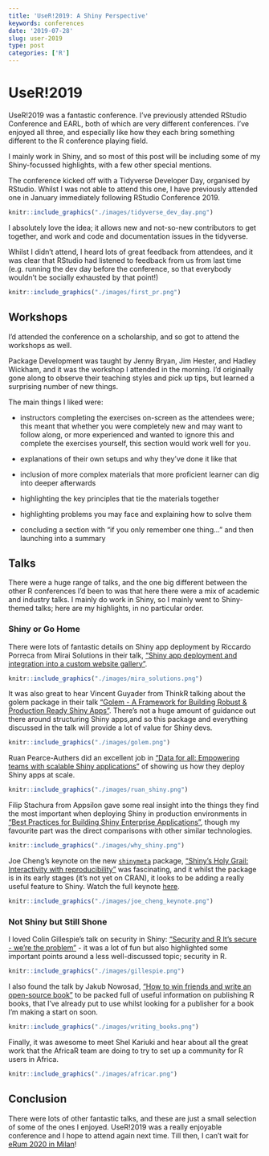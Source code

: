 ```yaml
---
title: 'UseR!2019: A Shiny Perspective'
keywords: conferences
date: '2019-07-28'
slug: user-2019
type: post
categories: ['R']
---
```


# UseR!2019

UseR!2019 was a fantastic conference.  I've previously attended RStudio Conference and EARL, both of which are very different conferences.  I've enjoyed all three, and especially like how they each bring something different to the R conference playing field.

I mainly work in Shiny, and so most of this post will be including some of my Shiny-focussed highlights, with a few other special mentions.

The conference kicked off with a Tidyverse Developer Day, organised by RStudio.  Whilst I was not able to attend this one, I have previously attended one in January immediately following RStudio Conference 2019.

```r
knitr::include_graphics("./images/tidyverse_dev_day.png") 
```

I absolutely love the idea; it allows new and not-so-new contributors to get together, and work and code and documentation issues in the tidyverse.  

Whilst I didn't attend, I heard lots of great feedback from attendees, and it was clear that RStudio had listened to feedback from us from last time (e.g. running the dev day before the conference, so that everybody wouldn't be socially exhausted by that point!)

```r
knitr::include_graphics("./images/first_pr.png") 
```

## Workshops

I'd attended the conference on a scholarship, and so got to attend the workshops as well.

Package Development was taught by Jenny Bryan, Jim Hester, and Hadley Wickham, and it was the workshop I attended in the morning.  I'd originally gone along to observe their teaching styles and pick up tips, but learned a surprising number of new things.

The main things I liked were:

* instructors completing the exercises on-screen as the attendees were; this meant that whether you were completely new and may want to follow along, or more experienced and wanted to ignore this and complete the exercises yourself, this section would work well for you.

* explanations of their own setups and why they've done it like that

* inclusion of more complex materials that more proficient learner can dig into deeper afterwards

* highlighting the key principles that tie the materials together

* highlighting problems you may face and explaining how to solve them

* concluding a section with "if you only remember one thing..." and then launching into a summary

## Talks

There were a huge range of talks, and the one big different between the other R conferences I'd been to was that here there were a mix of academic and industry talks.  I mainly do work in Shiny, so I mainly went to Shiny-themed talks; here are my highlights, in no particular order.

### Shiny or Go Home

There were lots of fantastic details on Shiny app deployment by Riccardo Porreca from Mirai Solutions in their talk, ["Shiny app deployment and integration into a custom website gallery"](https://user2019.r-project.org/static/pres/t258350.pdf).

```r
knitr::include_graphics("./images/mira_solutions.png") 
```

It was also great to hear Vincent Guyader from ThinkR talking about the golem package in their talk ["Golem - A Framework for Building Robust & Production Ready Shiny Apps"](https://github.com/VincentGuyader/user2019/raw/master/golem_Vincent_Guyader_USER!2019.pdf).  There's not a huge amount of guidance out there around structuring Shiny apps,and so this package and everything discussed in the talk will provide a lot of value for Shiny devs.

```r
knitr::include_graphics("./images/golem.png") 
```

Ruan Pearce-Authers did an excellent job in ["Data for all: Empowering teams with scalable Shiny applications"](https://www.slideshare.net/RuanPearceAuthers/data-for-all-empowering-teams-with-scalable-shiny-applications-user-2019) of showing us how they deploy Shiny apps at scale.

```r
knitr::include_graphics("./images/ruan_shiny.png") 
```

Filip Stachura from Appsilon gave some real insight into the things they find the most important when deploying Shiny in production environments in ["Best Practices for Building Shiny Enterprise Applications "](https://www.slideshare.net/appsilon/user-2019-best-practices-for-building-shiny-enterprise-applications), though my favourite part was the direct comparisons with other similar technologies.

```r
knitr::include_graphics("./images/why_shiny.png") 
```

Joe Cheng's keynote on the new [`shinymeta`](https://github.com/rstudio/shinymeta) package, ["Shiny's Holy Grail: Interactivity with reproducibility"](https://github.com/jcheng5/shinymeta-user2019-talk) was fascinating, and it whilst the package is in its early stages (it's not yet on CRAN), it looks to be adding a really useful feature to Shiny.  Watch the full keynote [here](https://www.youtube.com/watch?v=5KByRC6eqC8).

```r
knitr::include_graphics("./images/joe_cheng_keynote.png") 
```

### Not Shiny but Still Shone

I loved Colin Gillespie's talk on security in Shiny: ["Security and R
It's secure - we’re the problem"](https://www.jumpingrivers.com/t/2019-user-security/#1) - it was a lot of fun but also highlighted some important points around a less well-discussed topic; security in R.

```r
knitr::include_graphics("./images/gillespie.png") 
```

I also found the talk by Jakub Nowosad, ["How to win friends and write an open-source book"](https://geocompr.github.io/user_19/presentation/#1) to be packed full of useful information on publishing R books, that I've already put to use whilst looking for a publisher for a book I'm making a start on soon.

```r
knitr::include_graphics("./images/writing_books.png") 
```

Finally, it was awesome to meet Shel Kariuki and hear about all the great work that the AfricaR team are doing to try to set up a community for R users in Africa.

```r
knitr::include_graphics("./images/africar.png") 
```

## Conclusion

There were lots of other fantastic talks, and these are just a small selection of some of the ones I enjoyed.  UseR!2019 was a really enjoyable conference and I hope to attend again next time.  Till then, I can't wait for [eRum 2020 in Milan](http://2020.erum.io/)!